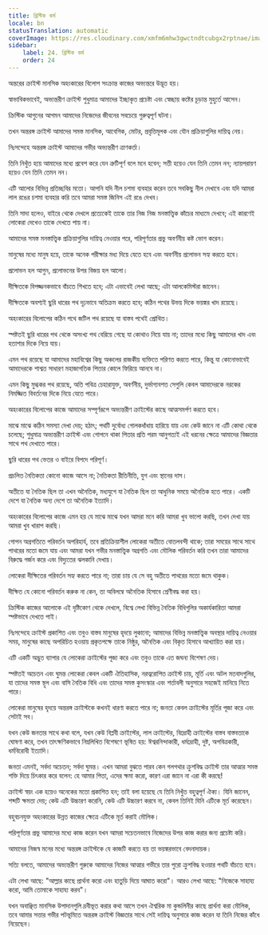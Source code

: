```yaml
---
title: খ্রিস্টিক কর্ম
locale: bn
statusTranslation: automatic
coverImage: https://res.cloudinary.com/xmfm6mhw3gwctndtcubgx2rptnae/image/upload/v1741354419/small_cover_la_gran_rebelion_28716e29d2.webp
sidebar:
    label: 24. খ্রিস্টিক কর্ম
    order: 24
---
```

অন্তরের ক্রাইস্ট মানসিক অহংকারের বিলোপ সংক্রান্ত কাজের অভ্যন্তরে উদ্ভূত হয়।

স্বাভাবিকভাবেই, অভ্যন্তরীণ ক্রাইস্ট শুধুমাত্র আমাদের ইচ্ছাকৃত প্রচেষ্টা এবং স্বেচ্ছায় কষ্টের চূড়ান্ত মুহুর্তে আসেন।

ক্রিস্টিক আগুনের আগমন আমাদের নিজেদের জীবনের সবচেয়ে গুরুত্বপূর্ণ ঘটনা।

তখন অন্তরঙ্গ ক্রাইস্ট আমাদের সমস্ত মানসিক, আবেগিক, মোটর, প্রবৃত্তিমূলক এবং যৌন প্রক্রিয়াগুলির দায়িত্ব নেয়।

নিঃসন্দেহে অন্তরঙ্গ ক্রাইস্ট আমাদের গভীর অভ্যন্তরীণ ত্রাণকর্তা।

তিনি নিখুঁত হয়ে আমাদের মধ্যে প্রবেশ করে যেন ত্রুটিপূর্ণ বলে মনে হবেন; সতী হয়েও যেন তিনি তেমন নন; ন্যায়পরায়ণ হয়েও যেন তিনি তেমন নন।

এটি আলোর বিভিন্ন প্রতিচ্ছবির মতো। আপনি যদি নীল চশমা ব্যবহার করেন তবে সবকিছু নীল দেখাবে এবং যদি আমরা লাল রঙের চশমা ব্যবহার করি তবে আমরা সমস্ত জিনিস এই রঙে দেখব।

তিনি সাদা হলেও, বাইরে থেকে দেখলে প্রত্যেকেই তাকে তার নিজ নিজ মনস্তাত্ত্বিক কাঁচের মাধ্যমে দেখবে; এই কারণেই লোকেরা দেখেও তাকে দেখতে পায় না।

আমাদের সমস্ত মনস্তাত্ত্বিক প্রক্রিয়াগুলির দায়িত্ব নেওয়ার পরে, পরিপূর্ণতার প্রভু অবর্ণনীয় কষ্ট ভোগ করেন।

মানুষের মধ্যে মানুষ হয়ে, তাকে অনেক পরীক্ষার মধ্য দিয়ে যেতে হবে এবং অবর্ণনীয় প্রলোভন সহ্য করতে হবে।

প্রলোভন হল আগুন, প্রলোভনের উপর বিজয় হল আলো।

দীক্ষিতকে বিপজ্জনকভাবে বাঁচতে শিখতে হবে; এটা এভাবেই লেখা আছে; এটা আলকেমিস্টরা জানেন।

দীক্ষিতকে অবশ্যই ছুরি ধারের পথ দৃঢ়ভাবে অতিক্রম করতে হবে; কঠিন পথের উভয় দিকে ভয়ঙ্কর খাদ রয়েছে।

অহংকারের বিলোপের কঠিন পথে জটিল পথ রয়েছে যা বাস্তব পথেই প্রোথিত।

স্পষ্টতই ছুরি ধারের পথ থেকে অসংখ্য পথ বেরিয়ে গেছে যা কোথাও নিয়ে যায় না; তাদের মধ্যে কিছু আমাদের খাদ এবং হতাশার দিকে নিয়ে যায়।

এমন পথ রয়েছে যা আমাদের মহাবিশ্বের কিছু অঞ্চলের রাজকীয় ব্যক্তিতে পরিণত করতে পারে, কিন্তু যা কোনোভাবেই আমাদেরকে শাশ্বত সাধারণ মহাজাগতিক পিতার কোলে ফিরিয়ে আনবে না।

এমন কিছু মুগ্ধকর পথ রয়েছে, অতি পবিত্র চেহারাযুক্ত, অবর্ণনীয়, দুর্ভাগ্যবশত সেগুলি কেবল আমাদেরকে নরকের নিমজ্জিত বিবর্তনের দিকে নিয়ে যেতে পারে।

অহংকারের বিলোপের কাজে আমাদের সম্পূর্ণরূপে অভ্যন্তরীণ ক্রাইস্টের কাছে আত্মসমর্পণ করতে হবে।

মাঝে মাঝে কঠিন সমস্যা দেখা দেয়; হঠাৎ; পথটি দুর্বোধ্য গোলকধাঁধায় হারিয়ে যায় এবং কেউ জানে না এটি কোথা থেকে চলেছে; শুধুমাত্র অভ্যন্তরীণ ক্রাইস্ট এবং গোপনে থাকা পিতার প্রতি পরম আনুগত্যই এই ধরনের ক্ষেত্রে আমাদের বিজ্ঞতার সাথে পথ দেখাতে পারে।

ছুরি ধারের পথ ভেতর ও বাইরে বিপদে পরিপূর্ণ।

প্রচলিত নৈতিকতা কোনো কাজে আসে না; নৈতিকতা রীতিনীতি, যুগ এবং স্থানের দাস।

অতীতে যা নৈতিক ছিল তা এখন অনৈতিক, মধ্যযুগে যা নৈতিক ছিল তা আধুনিক সময়ে অনৈতিক হতে পারে। একটি দেশে যা নৈতিক অন্য দেশে তা অনৈতিক ইত্যাদি।

অহংকারের বিলোপের কাজে এমন হয় যে মাঝে মাঝে যখন আমরা মনে করি আমরা খুব ভালো করছি, তখন দেখা যায় আমরা খুব খারাপ করছি।

গোপন অগ্রগতিতে পরিবর্তন অপরিহার্য, তবে প্রতিক্রিয়াশীল লোকেরা অতীতে বোতলবন্দী থাকে; তারা সময়ের সাথে সাথে পাথরের মতো জমে যায় এবং আমরা যখন গভীর মনস্তাত্ত্বিক অগ্রগতি এবং মৌলিক পরিবর্তন করি তখন তারা আমাদের বিরুদ্ধে গর্জন করে এবং বিদ্যুতের ঝলকানি দেখায়।

লোকেরা দীক্ষিতের পরিবর্তন সহ্য করতে পারে না; তারা চায় যে সে বহু অতীতে পাথরের মতো জমে থাকুক।

দীক্ষিত যে কোনো পরিবর্তন করুক না কেন, তা অবিলম্বে অনৈতিক হিসাবে শ্রেণীবদ্ধ করা হয়।

ক্রিস্টিক কাজের আলোকে এই দৃষ্টিকোণ থেকে দেখলে, বিশ্বে লেখা বিভিন্ন নৈতিক বিধিগুলির অকার্যকারিতা আমরা স্পষ্টভাবে দেখতে পাই।

নিঃসন্দেহে ক্রাইস্ট প্রকাশিত এবং তবুও বাস্তব মানুষের হৃদয়ে লুকানো; আমাদের বিভিন্ন মনস্তাত্ত্বিক অবস্থার দায়িত্ব নেওয়ার সময়, মানুষের কাছে অপরিচিত হওয়ায় প্রকৃতপক্ষে তাকে নিষ্ঠুর, অনৈতিক এবং বিকৃত হিসাবে আখ্যায়িত করা হয়।

এটি একটি অদ্ভুত ব্যাপার যে লোকেরা ক্রাইস্টের পূজা করে এবং তবুও তাকে এত জঘন্য বিশেষণ দেয়।

স্পষ্টতই অচেতন এবং ঘুমন্ত লোকেরা কেবল একটি ঐতিহাসিক, নরত্বরোপিত ক্রাইস্ট চায়, মূর্তি এবং অটল মতবাদগুলির, যা তাদের সমস্ত স্থূল এবং বাসি নৈতিক বিধি এবং তাদের সমস্ত কুসংস্কার এবং শর্তাবলী অনুসারে সহজেই মানিয়ে নিতে পারে।

লোকেরা মানুষের হৃদয়ে অন্তরঙ্গ ক্রাইস্টকে কখনই ধারণা করতে পারে না; জনতা কেবল ক্রাইস্টের মূর্তির পূজা করে এবং সেটাই সব।

যখন কেউ জনতার সাথে কথা বলে, যখন কেউ বিপ্লবী ক্রাইস্টের, লাল ক্রাইস্টের, বিদ্রোহী ক্রাইস্টের বাস্তব বাস্তবতাকে ঘোষণা করে, তখন তাৎক্ষণিকভাবে নিম্নলিখিত বিশেষণে ভূষিত হয়: ঈশ্বরনিন্দাকারী, ধর্মদ্রোহী, দুষ্ট, অপবিত্রকারী, ধর্মবিরোধী ইত্যাদি।

জনতা এমনই, সর্বদা অচেতন; সর্বদা ঘুমন্ত। এখন আমরা বুঝতে পারব কেন গলগথার ক্রুশবিদ্ধ ক্রাইস্ট তার আত্মার সমস্ত শক্তি দিয়ে চিৎকার করে বলেন: হে আমার পিতা, এদের ক্ষমা করো, কারণ এরা জানে না এরা কী করছে!

ক্রাইস্ট স্বয়ং এক হয়েও অনেকের মতো প্রকাশিত হন; তাই বলা হয়েছে যে তিনি নিখুঁত বহুত্বপূর্ণ ঐক্য। যিনি জানেন, শব্দটি ক্ষমতা দেয়; কেউ এটি উচ্চারণ করেনি, কেউ এটি উচ্চারণ করবে না, কেবল তিনিই যিনি এটিকে মূর্ত করেছেন।

বহুবচনযুক্ত অহংকারের উন্নত কাজের ক্ষেত্রে এটিকে মূর্ত করাই মৌলিক।

পরিপূর্ণতার প্রভু আমাদের মধ্যে কাজ করেন যখন আমরা সচেতনভাবে নিজেদের উপর কাজ করার জন্য প্রচেষ্টা করি।

আমাদের নিজস্ব মনের মধ্যে অন্তরঙ্গ ক্রাইস্টকে যে কাজটি করতে হয় তা ভয়ঙ্করভাবে বেদনাদায়ক।

সত্যি বলতে, আমাদের অভ্যন্তরীণ গুরুকে আমাদের নিজের আত্মার গভীরে তার পুরো ক্রুশবিদ্ধ হওয়ার পথটি বাঁচতে হবে।

এটা লেখা আছে: "আল্লার কাছে প্রার্থনা করো এবং হাতুড়ি দিয়ে আঘাত করো"। আরও লেখা আছে: "নিজেকে সাহায্য করো, আমি তোমাকে সাহায্য করব"।

যখন অবাঞ্ছিত মানসিক উপাদানগুলি দ্রবীভূত করার কথা আসে তখন ঐশ্বরিক মা কুন্ডলিনীর কাছে প্রার্থনা করা মৌলিক, তবে আমার সত্তার গভীর পটভূমিতে অন্তরঙ্গ ক্রাইস্ট বিজ্ঞতার সাথে সেই দায়িত্ব অনুসারে কাজ করেন যা তিনি নিজের কাঁধে নিয়েছেন।

